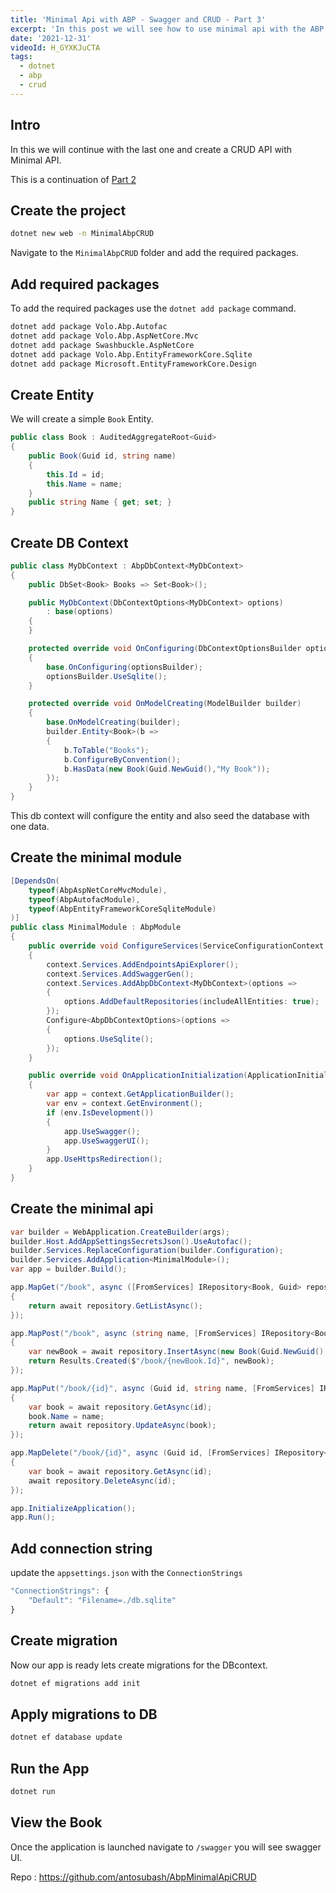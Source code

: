 ```yaml
---
title: 'Minimal Api with ABP - Swagger and CRUD - Part 3'
excerpt: 'In this post we will see how to use minimal api with the ABP application to create a CRUD app.'
date: '2021-12-31'
videoId: H_GYXKJuCTA
tags:
  - dotnet
  - abp
  - crud
---
```


<YoutubeVideo videoId={props.videoId} />

<TOCInline toc={props.toc} asDisclosure />

## Intro

In this we will continue with the last one and create a CRUD API with Minimal API.

This is a continuation of [Part 2](https://blog.antosubash.com/posts/abp-with-minimal-api-p2)

## Create the project

```bash
dotnet new web -n MinimalAbpCRUD
```

Navigate to the `MinimalAbpCRUD` folder and add the required packages.

## Add required packages

To add the required packages use the `dotnet add package` command.

```bash
dotnet add package Volo.Abp.Autofac
dotnet add package Volo.Abp.AspNetCore.Mvc
dotnet add package Swashbuckle.AspNetCore
dotnet add package Volo.Abp.EntityFrameworkCore.Sqlite
dotnet add package Microsoft.EntityFrameworkCore.Design
```

## Create Entity

We will create a simple `Book` Entity.

```cs
public class Book : AuditedAggregateRoot<Guid>
{
    public Book(Guid id, string name)
    {
        this.Id = id;
        this.Name = name;
    }
    public string Name { get; set; }
}
```

## Create DB Context

```cs
public class MyDbContext : AbpDbContext<MyDbContext>
{
    public DbSet<Book> Books => Set<Book>();

    public MyDbContext(DbContextOptions<MyDbContext> options)
        : base(options)
    {
    }

    protected override void OnConfiguring(DbContextOptionsBuilder optionsBuilder)
    {
        base.OnConfiguring(optionsBuilder);
        optionsBuilder.UseSqlite();
    }

    protected override void OnModelCreating(ModelBuilder builder)
    {
        base.OnModelCreating(builder);
        builder.Entity<Book>(b =>
        {
            b.ToTable("Books");
            b.ConfigureByConvention();
            b.HasData(new Book(Guid.NewGuid(),"My Book"));
        });
    }
}
```

This db context will configure the entity and also seed the database with one data.

## Create the minimal module

```cs
[DependsOn(
    typeof(AbpAspNetCoreMvcModule),
    typeof(AbpAutofacModule),
    typeof(AbpEntityFrameworkCoreSqliteModule)
)]
public class MinimalModule : AbpModule
{
    public override void ConfigureServices(ServiceConfigurationContext context)
    {
        context.Services.AddEndpointsApiExplorer();
        context.Services.AddSwaggerGen();
        context.Services.AddAbpDbContext<MyDbContext>(options =>
        {
            options.AddDefaultRepositories(includeAllEntities: true);
        });
        Configure<AbpDbContextOptions>(options =>
        {
            options.UseSqlite();
        });
    }

    public override void OnApplicationInitialization(ApplicationInitializationContext context)
    {
        var app = context.GetApplicationBuilder();
        var env = context.GetEnvironment();
        if (env.IsDevelopment())
        {
            app.UseSwagger();
            app.UseSwaggerUI();
        }
        app.UseHttpsRedirection();
    }
}
```

## Create the minimal api

```cs
var builder = WebApplication.CreateBuilder(args);
builder.Host.AddAppSettingsSecretsJson().UseAutofac();
builder.Services.ReplaceConfiguration(builder.Configuration);
builder.Services.AddApplication<MinimalModule>();
var app = builder.Build();

app.MapGet("/book", async ([FromServices] IRepository<Book, Guid> repository) =>
{
    return await repository.GetListAsync();
});

app.MapPost("/book", async (string name, [FromServices] IRepository<Book, Guid> repository) =>
{
    var newBook = await repository.InsertAsync(new Book(Guid.NewGuid(),name));
    return Results.Created($"/book/{newBook.Id}", newBook);
});

app.MapPut("/book/{id}", async (Guid id, string name, [FromServices] IRepository<Book, Guid> repository) =>
{
    var book = await repository.GetAsync(id);
    book.Name = name;
    return await repository.UpdateAsync(book);
});

app.MapDelete("/book/{id}", async (Guid id, [FromServices] IRepository<Book, Guid> repository) =>
{
    var book = await repository.GetAsync(id);
    await repository.DeleteAsync(id);
});

app.InitializeApplication();
app.Run();
```

## Add connection string

update the `appsettings.json` with the `ConnectionStrings`

```js
"ConnectionStrings": {
    "Default": "Filename=./db.sqlite"
}
```

## Create migration

Now our app is ready lets create migrations for the DBcontext.

```bash
dotnet ef migrations add init
```

## Apply migrations to DB

```bash
dotnet ef database update
```

## Run the App

```bash
dotnet run
```

## View the Book

Once the application is launched navigate to `/swagger` you will see swagger UI.

Repo : https://github.com/antosubash/AbpMinimalApiCRUD
